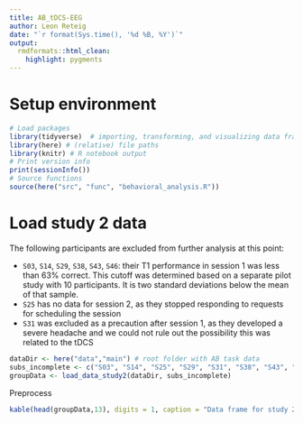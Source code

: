 ```yaml
---
title: AB_tDCS-EEG
author: Leon Reteig
date: "`r format(Sys.time(), '%d %B, %Y')`"
output: 
  rmdformats::html_clean:
    highlight: pygments
---
```


# Setup environment

```r

# Load packages
library(tidyverse)  # importing, transforming, and visualizing data frames
library(here) # (relative) file paths
library(knitr) # R notebook output
# Print version info
print(sessionInfo())
# Source functions
source(here("src", "func", "behavioral_analysis.R"))
```

# Load study 2 data

The following participants are excluded from further analysis at this point:

* `S03`, `S14`, `S29`, `S38`, `S43`, `S46`: their T1 performance in session 1 was less than 63% correct. This cutoff was determined based on a separate pilot study with 10 participants. It is two standard deviations below the mean of that sample.
* `S25` has no data for session 2, as they stopped responding to requests for scheduling the session
* `S31` was excluded as a precaution after session 1, as they developed a severe headache and we could not rule out the possibility this was related to the tDCS

```r
dataDir <- here("data","main") # root folder with AB task data
subs_incomplete <- c("S03", "S14", "S25", "S29", "S31", "S38", "S43", "S46") # don't try to load data from these participants
groupData <- load_data_study2(dataDir, subs_incomplete)
```

Preprocess

```r
kable(head(groupData,13), digits = 1, caption = "Data frame for study 2")
```

